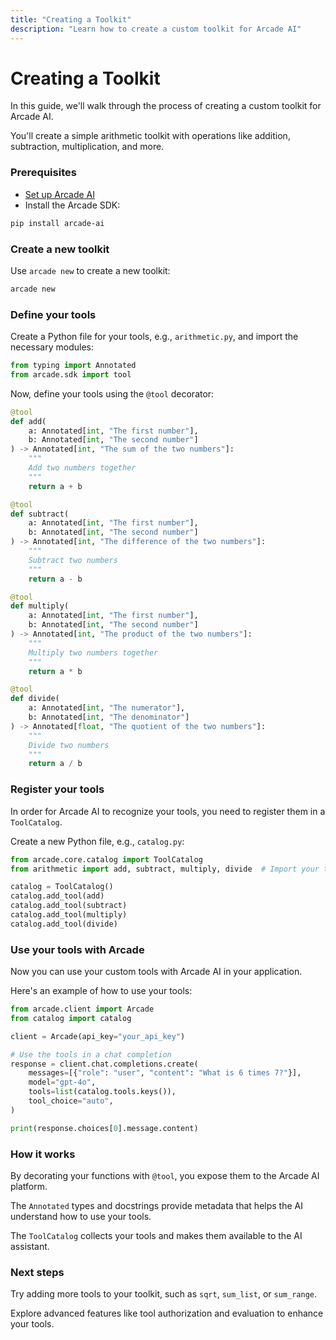 ```yaml
---
title: "Creating a Toolkit"
description: "Learn how to create a custom toolkit for Arcade AI"
---
```



# Creating a Toolkit

In this guide, we'll walk through the process of creating a custom toolkit for
Arcade AI.

You'll create a simple arithmetic toolkit with operations like addition,
subtraction, multiplication, and more.

<Steps>

### Prerequisites

-   [Set up Arcade AI](/docs/guides/quickstart)
-   Install the Arcade SDK:

```bash
pip install arcade-ai
```

### Create a new toolkit

Use `arcade new` to create a new toolkit:

```bash
arcade new
```

### Define your tools

Create a Python file for your tools, e.g., `arithmetic.py`, and import the
necessary modules:

```python
from typing import Annotated
from arcade.sdk import tool
```

Now, define your tools using the `@tool` decorator:

```python
@tool
def add(
    a: Annotated[int, "The first number"],
    b: Annotated[int, "The second number"]
) -> Annotated[int, "The sum of the two numbers"]:
    """
    Add two numbers together
    """
    return a + b

@tool
def subtract(
    a: Annotated[int, "The first number"],
    b: Annotated[int, "The second number"]
) -> Annotated[int, "The difference of the two numbers"]:
    """
    Subtract two numbers
    """
    return a - b

@tool
def multiply(
    a: Annotated[int, "The first number"],
    b: Annotated[int, "The second number"]
) -> Annotated[int, "The product of the two numbers"]:
    """
    Multiply two numbers together
    """
    return a * b

@tool
def divide(
    a: Annotated[int, "The numerator"],
    b: Annotated[int, "The denominator"]
) -> Annotated[float, "The quotient of the two numbers"]:
    """
    Divide two numbers
    """
    return a / b
```

### Register your tools

In order for Arcade AI to recognize your tools, you need to register them in a
`ToolCatalog`.

Create a new Python file, e.g., `catalog.py`:

```python
from arcade.core.catalog import ToolCatalog
from arithmetic import add, subtract, multiply, divide  # Import your tools

catalog = ToolCatalog()
catalog.add_tool(add)
catalog.add_tool(subtract)
catalog.add_tool(multiply)
catalog.add_tool(divide)
```

### Use your tools with Arcade

Now you can use your custom tools with Arcade AI in your application.

Here's an example of how to use your tools:

```python
from arcade.client import Arcade
from catalog import catalog

client = Arcade(api_key="your_api_key")

# Use the tools in a chat completion
response = client.chat.completions.create(
    messages=[{"role": "user", "content": "What is 6 times 7?"}],
    model="gpt-4o",
    tools=list(catalog.tools.keys()),
    tool_choice="auto",
)

print(response.choices[0].message.content)
```

</Steps>

### How it works

By decorating your functions with `@tool`, you expose them to the Arcade AI
platform.

The `Annotated` types and docstrings provide metadata that helps the AI
understand how to use your tools.

The `ToolCatalog` collects your tools and makes them available to the AI
assistant.

### Next steps

Try adding more tools to your toolkit, such as `sqrt`, `sum_list`, or
`sum_range`.

Explore advanced features like tool authorization and evaluation to enhance your
tools.

